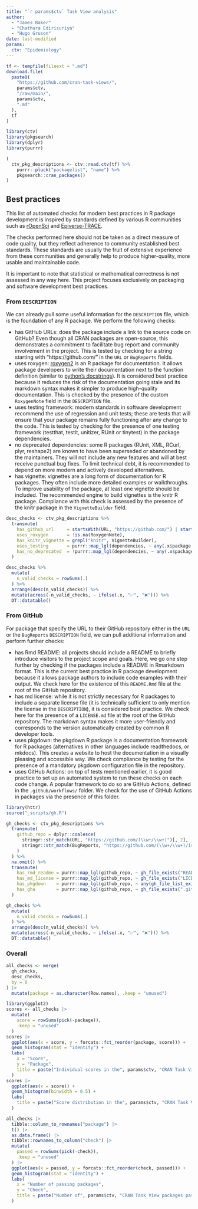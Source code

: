 ```yaml
---
title: "`r params$ctv` Task View analysis"
author: 
  - "James Baker"
  - "Chathura Edirisuriya"
  - "Hugo Gruson"
date: last-modified
params:
  ctv: "Epidemiology"
---
```


```r
tf <- tempfile(fileext = ".md")
download.file(
  paste0(
    "https://github.com/cran-task-views/",
    params$ctv,
    "/raw/main/",
    params$ctv,
    ".md"
  ),
  tf
)
```

```r
library(ctv)
library(pkgsearch)
library(dplyr)
library(purrr)
```

```r
(
  ctv_pkg_descriptions <- ctv::read.ctv(tf) %>%
    purrr::pluck("packagelist", "name") %>%
    pkgsearch::cran_packages()
)
```

## Best practices

This list of automated checks for modern best practices in R package development is inspired by standards defined by various R communities such as [rOpenSci](https://ropensci.org) and [Epiverse-TRACE](https://epiverse-trace.github.io/).

The checks performed here should not be taken as a direct measure of code quality, but they reflect adherence to community established best standards. These standards are usually the fruit of extensive experience from these communities and generally help to produce higher-quality, more usable and maintainable code.

It is important to note that statistical or mathematical correctness is not assessed in any way here. This project focuses exclusively on packaging and software development best practices.

### From `DESCRIPTION`

We can already pull some useful information for the `DESCRIPTION` file, which is the foundation of any R package. We perform the following checks:

- has GitHub URLs: does the package include a link to the source code on GitHub? Even though all CRAN packages are open-source, this demonstrates a commitment to facilitate bug report and community involvement in the project. This is tested by checking for a string starting with "https://github.com/" in the `URL` or `BugReports` fields.
- uses roxygen: [roxygen2](https://roxygen2.r-lib.org/) is an R package for documentation. It allows package developers to write their documentation next to the function definition (similar to [python's docstrings](https://en.wikipedia.org/wiki/Docstring)). It is considered best practice because it reduces the risk of the documentation going stale and its markdown syntax makes it simpler to produce high-quality documentation. This is checked by the presence of the custom `RoxygenNote` field in the `DESCRIPTION` file.
- uses testing framework: modern standards in software development recommend the use of regression and unit tests; these are tests that will ensure that your package remains fully functioning after any change to the code. This is tested by checking for the presence of one testing framework (testthat, testit, unitizer, RUnit or tinytest) in the package dependencies.
- no deprecated dependencies: some R packages (RUnit, XML, RCurl, plyr, reshape2) are known to have been superseded or abandoned by the maintainers. They will not include any new features and will at best receive punctual bug fixes. To limit technical debt, it is recommended to depend on more modern and actively developed alternatives.
- has vignette: vignettes are a long form of documentation for R packages. They often include more detailed examples or walkthroughs. To improve usability of the package, at least one vignette should be included. The recommended engine to build vignettes is the knitr R package. Compliance with this check is assessed by the presence of the knitr package in the `VignetteBuilder` field. 


```r
desc_checks <- ctv_pkg_descriptions %>%
  transmute(
    has_github_url     = startsWith(URL, "https://github.com/") | startsWith(BugReports, "https://github.com/"),
    uses_roxygen       = !is.na(RoxygenNote),
    has_knitr_vignette = grepl("knitr", VignetteBuilder),
    uses_testing       = purrr::map_lgl(dependencies, ~ any(.x$package %in% c("testthat", "testit", "unitizer", "RUnit", "tinytest"))),
    has_no_deprecated  = !purrr::map_lgl(dependencies, ~ any(.x$package %in% c("RUnit", "XML", "RCurl", "plyr", "reshape2")))
  )
```

:::{.column-screen-inset}
```r
desc_checks %>%
  mutate(
    n_valid_checks = rowSums(.)
  ) %>%
  arrange(desc(n_valid_checks)) %>%
  mutate(across(-n_valid_checks, ~ ifelse(.x, "✅", "❌"))) %>%
  DT::datatable()
```
:::

### From GitHub

For package that specify the URL to their GitHub repository either in the `URL` or the `BugReports` `DESCRIPTION` field, we can pull additional information and perform further checks:

- has Rmd README: all projects should include a README to briefly introduce visitors to the project scope and goals. Here, we go one step further by checking if the packages include a README in Rmarkdown format. This is the current best practice in R package development because it allows package authors to include code examples with their output. We check here for the existence of this `README.Rmd` file at the root of the GitHub repository.
- has md license: while it is not strictly necessary for R packages to include a separate license file (it is technically sufficient to only mention the license in the `DESCRIPTION`), it is considered best practice. We check here for the presence of a `LICENSE.md` file at the root of the GitHub repository. The markdown syntax makes it more user-friendly and corresponds to the version automatically created by common R developer tools. 
- uses pkgdown: the pkgdown R package is a documentation framework for R packages (alternatives in other languages include readthedocs, or mkdocs). This creates a website to host the documentation in a visually pleasing and accessible way. We check compliance by testing for the presence of a mandatory pkgdown configuration file in the repository.
- uses GitHub Actions: on top of tests mentioned earlier, it is good practice to set up an automated system to run these checks on each code change. A popular framework to do so are GitHub Actions, defined in the `.github/workflows/` folder. We check for the use of GitHub Actions in packages via the presence of this folder.

```r
library(httr)
source("_scripts/gh.R")
```

```r
gh_checks <- ctv_pkg_descriptions %>%
  transmute(
    github_repo = dplyr::coalesce(
      stringr::str_match(URL, "https://github.com/(\\w+/\\w+)")[, 2],
      stringr::str_match(BugReports, "https://github.com/(\\w+/\\w+)/issues")[, 2]
    )
  ) %>%
  na.omit() %>%
  transmute(
    has_rmd_readme = purrr::map_lgl(github_repo, ~ gh_file_exists("README.Rmd", .x)),
    has_md_license = purrr::map_lgl(github_repo, ~ gh_file_exists("LICENSE.md", .x)),
    has_pkgdown    = purrr::map_lgl(github_repo, ~ any(gh_file_list_exists(c("_pkgdown.yml", "_pkgdown.yaml", "pkgdown/pkgdown.yml"), .x))),
    has_gha        = purrr::map_lgl(github_repo, ~ gh_file_exists(".github/workflows", .x))
  )
```

:::{.column-screen-inset}
```r
gh_checks %>%
  mutate(
    n_valid_checks = rowSums(.)
  ) %>%
  arrange(desc(n_valid_checks)) %>%
  mutate(across(-n_valid_checks, ~ ifelse(.x, "✅", "❌"))) %>%
  DT::datatable()
```
:::

### Overall

```r
all_checks <- merge(
  gh_checks,
  desc_checks,
  by = 0
) |>
  mutate(package = as.character(Row.names), .keep = "unused")
```

```r
library(ggplot2)
scores <- all_checks |>
  mutate(
    score = rowSums(pick(-package)),
    .keep = "unused"
  )
scores |>
  ggplot(aes(x = score, y = forcats::fct_reorder(package, score))) +
  geom_histogram(stat = "identity") +
  labs(
    x = "Score",
    y = "Package",
    title = paste("Individual scores in the", params$ctv, "CRAN Task View")
  )
scores |>
  ggplot(aes(x = score)) +
  geom_histogram(binwidth = 0.5) +
  labs(
    title = paste("Score distribution in the", params$ctv, "CRAN Task View")
  )

all_checks |>
  tibble::column_to_rownames("package") |>
  t() |>
  as.data.frame() |>
  tibble::rownames_to_column("check") |>
  mutate(
    passed = rowSums(pick(-check)),
    .keep = "unused"
  ) |>
  ggplot(aes(x = passed, y = forcats::fct_reorder(check, passed))) +
  geom_histogram(stat = "identity") +
  labs(
    x = "Number of passing packages",
    y = "Check",
    title = paste("Number of", params$ctv, "CRAN Task View packages passing checks")
  )
```
